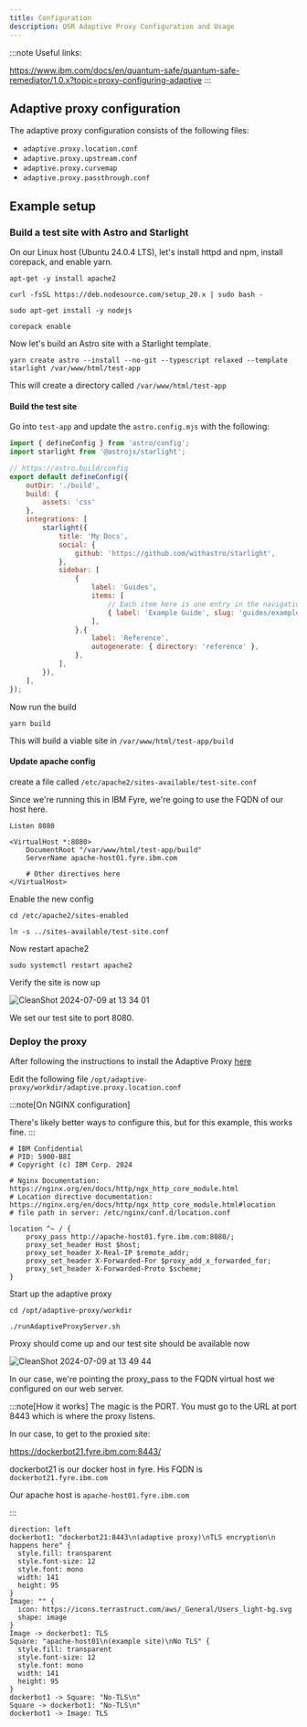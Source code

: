 ```yaml
---
title: Configuration
description: QSR Adaptive Proxy Configuration and Usage
---
```


:::note
Useful links:

https://www.ibm.com/docs/en/quantum-safe/quantum-safe-remediator/1.0.x?topic=proxy-configuring-adaptive
:::

## Adaptive proxy configuration

The adaptive proxy configuration consists of the following files:

- `adaptive.proxy.location.conf`
- `adaptive.proxy.upstream.conf`
- `adaptive.proxy.curvemap`
- `adaptive.proxy.passthrough.conf`

## Example setup

### Build a test site with Astro and Starlight

On our Linux host (Ubuntu 24.0.4 LTS), let's install httpd and npm, install corepack, and enable yarn.

```tsx
apt-get -y install apache2

curl -fsSL https://deb.nodesource.com/setup_20.x | sudo bash -

sudo apt-get install -y nodejs

corepack enable
```

Now let's build an Astro site with a Starlight template.

```tsx
yarn create astro --install --no-git --typescript relaxed --template starlight /var/www/html/test-app
```

This will create a directory called `/var/www/html/test-app`

#### Build the test site

Go into `test-app` and update the `astro.config.mjs` with the following:

```js
import { defineConfig } from 'astro/config';
import starlight from '@astrojs/starlight';

// https://astro.build/config
export default defineConfig({
    outDir: './build',
    build: {
        assets: 'css'  
    }, 
    integrations: [
        starlight({
            title: 'My Docs',
            social: {
                github: 'https://github.com/withastro/starlight',
            },
            sidebar: [
                {
                    label: 'Guides',
                    items: [
                        // Each item here is one entry in the navigation menu.
                        { label: 'Example Guide', slug: 'guides/example' },
                    ],
                },{
                    label: 'Reference',
                    autogenerate: { directory: 'reference' },
                },
            ],
        }),
    ],
});
```
Now run the build

```tsx
yarn build

```

This will build a viable site in `/var/www/html/test-app/build`

#### Update apache config

create a file called `/etc/apache2/sites-available/test-site.conf`

Since we're running this in IBM Fyre, we're going to use the FQDN of our host here.

```
Listen 8080

<VirtualHost *:8080>
    DocumentRoot "/var/www/html/test-app/build"
    ServerName apache-host01.fyre.ibm.com

    # Other directives here
</VirtualHost>
```

Enable the new config

```tsx
cd /etc/apache2/sites-enabled

ln -s ../sites-available/test-site.conf
```

Now restart apache2
```tsx
sudo systemctl restart apache2

```

Verify the site is now up

![CleanShot 2024-07-09 at 13 34 01](https://media.github.ibm.com/user/20330/files/5cd5b859-29ca-41d2-a57e-50fbdb8bc135)

We set our test site to port 8080.

### Deploy the proxy

After following the instructions to install the Adaptive Proxy [here](../01_installation/#installing-the-proxy)

Edit the following file `/opt/adaptive-proxy/workdir/adaptive.proxy.location.conf`

:::note[On NGINX configuration]

There's likely better ways to configure this, but for this example, this works fine.
:::

```tsx
# IBM Confidential
# PID: 5900-B8I
# Copyright (c) IBM Corp. 2024

# Nginx Documentation: https://nginx.org/en/docs/http/ngx_http_core_module.html
# Location directive documentation: https://nginx.org/en/docs/http/ngx_http_core_module.html#location
# file path in server: /etc/nginx/conf.d/location.conf

location ^~ / {
    proxy_pass http://apache-host01.fyre.ibm.com:8080/;
    proxy_set_header Host $host;
    proxy_set_header X-Real-IP $remote_addr;
    proxy_set_header X-Forwarded-For $proxy_add_x_forwarded_for;
    proxy_set_header X-Forwarded-Proto $scheme;
}

```

Start up the adaptive proxy

```tsx
cd /opt/adaptive-proxy/workdir

./runAdaptiveProxyServer.sh
```

Proxy should come up and our test site should be available now

![CleanShot 2024-07-09 at 13 49 44](https://media.github.ibm.com/user/20330/files/c12f70e5-8ae5-4272-8c49-0b6c814a2316)


In our case, we're pointing the proxy_pass to the FQDN virtual host we configured on our web server.

:::note[How it works]
The magic is the PORT. You must go to the URL at port 8443 which is where the proxy listens.

In our case, to get to the proxied site:

https://dockerbot21.fyre.ibm.com:8443/

dockerbot21 is our docker host in fyre. His FQDN is `dockerbot21.fyre.ibm.com`

Our apache host is `apache-host01.fyre.ibm.com`

:::

```d2 sketch pad=50
direction: left
dockerbot1: "dockerbot21:8443\n(adaptive proxy)\nTLS encryption\n happens here" {
  style.fill: transparent
  style.font-size: 12
  style.font: mono
  width: 141
  height: 95
}
Image: "" {
  icon: https://icons.terrastruct.com/aws/_General/Users_light-bg.svg
  shape: image
}
Image -> dockerbot1: TLS
Square: "apache-host01\n(example site)\nNo TLS" {
  style.fill: transparent
  style.font-size: 12
  style.font: mono
  width: 141
  height: 95
}
dockerbot1 -> Square: "No-TLS\n"
Square -> dockerbot1: "No-TLS\n"
dockerbot1 -> Image: TLS
```